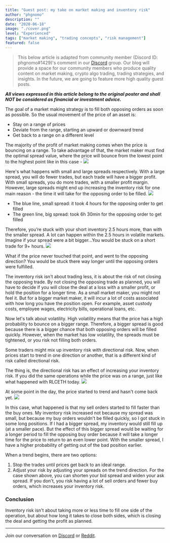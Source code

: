 ```yaml
---
title: "Guest post: my take on market making and inventory risk"
author: "phgnomo"
description: ""
date: "2020-06-18"
image: "./cover.png"
level: "Experienced"
tags: ["market making", "trading concepts", "risk management"]
featured: false
---
```

> This below article is adapted from community member (Discord ID: phgnomo#1429)'s comment in our [Discord](https://discordapp.com/channels/530578568154054663/573897735510425645/718587117919404113) group. Our blog will provide a space for our community members who produce quality content on market making, crypto algo trading, trading strategies, and insights. In the future, we are going to feature more high quality guest posts. 

***All views expressed in this article belong to the original poster and shall NOT be considered as financial or investment advice.***

The goal of a market making strategy is to fill both opposing orders as soon as possible. So the usual movement of the price of an asset is:

-  Stay on a range of prices
-  Deviate from the range, starting an upward or downward trend
-  Get back to a range on a different level

The majority of the profit of market making comes when the price is bouncing on a range. To take advantage of that, the market maker must find the optimal spread value, where the price will bounce from the lowest point to the highest point like in this case - 
![](https://www.tradingview.com/x/6lb6ZcHq/)

Here's what happens with small and large spreads respectively. With a large spread, you will do fewer trades, but each trade will have a bigger profit. With small spreads, you do more trades, with a smaller profit margin. However, large spreads might end up increasing the inventory risk for one main reason - the time it will take for the opposing order to be filled.
![](https://www.tradingview.com/x/ZmkdRRum/)

- The blue line, small spread: it took 4 hours for the opposing order to get filled
- The green line, big spread: took 6h 30min for the opposing order to get filled

Therefore, you’re stuck with your short inventory 2.5 hours more, than with the smaller spread. A lot can happen within the 2.5 hours in volatile markets. Imagine if your spread were a bit bigger...You would be stuck on a short trade for 9+ hours. 
![](https://www.tradingview.com/x/OnO6Av1U/)

What if the price never touched that point, and went to the opposing direction? You would be stuck there way longer until the opposing orders were fulfilled.

The inventory risk isn't about trading less, it is about the risk of not closing the opposing trade. By not closing the opposing trade as planned, you will have to decide if you will close the deal at a loss with a smaller profit, or hold the position for a longer time. As a small market maker, you might not feel it. But for a bigger market maker, it will incur a lot of costs associated with how long you have the position open. For example, asset custody costs, employee wages, electricity bills, operational loans, etc.

Now let's talk about volatility. High volatility means that the price has a high probability to bounce on a bigger range. Therefore, a bigger spread is good because there is a bigger chance that both opposing orders will be filled quickly. However, when the market has low volatility, the spreads must be tightened, or you risk not filling both orders. 

Some traders might mix up inventory risk with directional risk. Now, when prices start to trend in one direction or another, that is a different kind of risk called directional risk.

The thing is, the directional risk has an effect of increasing your inventory risk. If you did the same operations while the price was on a range, just like what happened with RLCETH today.
![](https://www.tradingview.com/x/ge8cncua/)

At some point in the day, the price started to trend and hasn't come back yet.
![](https://www.tradingview.com/x/bNBSjaAN/)

In this case, what happened is that my sell orders started to fill faster than the buy ones. My inventory risk increased not because my spread was small, but because my buy orders wouldn't be filled quickly, so I got stuck in some long positions. If I had a bigger spread, my inventory would still fill up (at a smaller pace). But the effect of this bigger spread would be waiting for a longer period to fill the opposing buy order because it will take a longer time for the price to return to an even lower point. With the smaller spread, I have a higher probability of getting out of the bad position earlier. 

When a trend begins, there are two options:

1. Stop the trades until prices get back to an ideal range. 
2. Adjust your risk by adjusting your spreads on the trend direction. For the case shown above, you can shorten your bid spread and widen your ask spread. If you don't, you risk having a lot of sell orders and fewer buy orders, which increases your inventory risk.

### Conclusion
Inventory risk isn't about taking more or less time to fill one side of the operation, but about how long it takes to close both sides, which is closing the deal and getting the profit as planned. 

---
Join our conversation on [Discord](https://discord.hummingbot.io) or [Reddit](https://www.reddit.com/r/Hummingbot/). 

